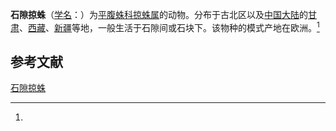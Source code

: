 {{Speciesbox
| name = 石隙掠蛛
| status = 
| status_system = 
| image = 
| genus = Drassodes
| species = lapidosus
| authority = (Walckenaer, 1802)<ref name='id14309'>{{cite web| url =http://www.bioinfo.cn/db05/BjdwSpecies.php?action=view&id=14309| title =石隙掠蛛| work =《中国动物物种编目数据库》| publisher =中国科学院微生物研究所| author =中国科学院动物研究所| accessdate =2009-04-28| deadurl =yes| archiveurl =https://web.archive.org/web/20160305051718/http://www.bioinfo.cn/db05/BjdwSpecies.php?action=view&id=14309| archivedate =2016-03-05}}</ref>
}}

'''石隙掠蛛'''（[[学名|学名]]：{{lang|la|''Drassodes lapidosus''}}）为[[平腹蛛科|平腹蛛科]][[掠蛛属|掠蛛属]]的动物。分布于古北区以及[[中国大陆|中国大陆]]的[[甘肃|甘肃]]、[[西藏|西藏]]、[[新疆|新疆]]等地，一般生活于石隙间或石块下。该物种的模式产地在欧洲。<ref name='id14309'/>

== 参考文献 ==
{{reflist}}

{{Wikispecies|Drassodes lapidosus}}
{{Taxonbar|from=Q140554}}

[[Category:掠蛛属|石隙掠蛛]]


{{蜘蛛小作品}}